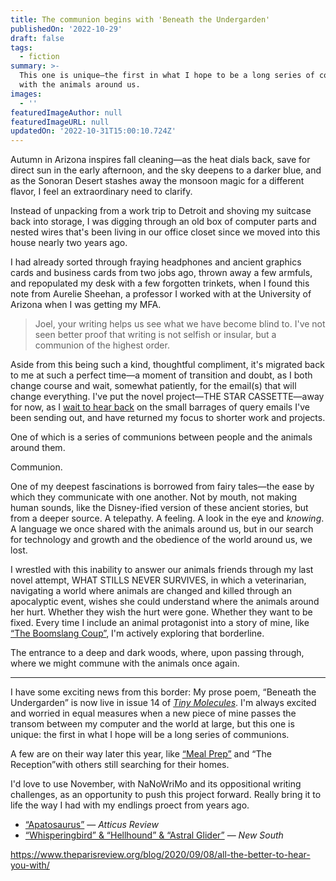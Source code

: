 ```yaml
---
title: The communion begins with 'Beneath the Undergarden'
publishedOn: '2022-10-29'
draft: false
tags:
  - fiction
summary: >-
  This one is unique—the first in what I hope to be a long series of communions
  with the animals around us.
images:
  - ''
featuredImageAuthor: null
featuredImageURL: null
updatedOn: '2022-10-31T15:00:10.724Z'
---
```


Autumn in Arizona inspires fall cleaning&mdash;as the heat dials back, save for direct sun in the early afternoon, and
the sky deepens to a darker blue, and as the Sonoran Desert stashes away the monsoon magic for a different flavor, I
feel an extraordinary need to clarify.

Instead of unpacking from a work trip to Detroit and shoving my suitcase back into storage, I was digging through an old
box of computer parts and nested wires that's been living in our office closet since we moved into this house nearly two
years ago.

I had already sorted through fraying headphones and ancient graphics cards and business cards from two jobs ago, thrown
away a few armfuls, and repopulated my desk with a few forgotten trinkets, when I found this note from Aurelie Sheehan,
a professor I worked with at the University of Arizona when I was getting my MFA.

>  Joel, your writing helps us see what we have become blind to. I've not seen better proof that writing is not selfish
>  or insular, but a communion of the highest order.

Aside from this being such a kind, thoughtful compliment, it's migrated back to me at such a perfect time&mdash;a moment
of transition and doubt, as I both change course and wait, somewhat patiently, for the email(s) that will change
everything. I've put the novel project&mdash;THE STAR CASSETTE&mdash;away for now, as I [wait to hear
back](/now#november-2022) on the small barrages of query emails I've been sending out, and have returned my focus to
shorter work and projects.

One of which is a series of communions between people and the animals around them.

Communion.

One of my deepest fascinations is borrowed from fairy tales&mdash;the ease by which they communicate with one another.
Not by mouth, not making human sounds, like the Disney-ified version of these ancient stories, but from a deeper source.
A telepathy. A feeling. A look in the eye and _knowing_. A language we once shared with the animals around us, but in
our search for technology and growth and the obedience of the world around us, we lost.

I wrestled with this inability to answer our animals friends through my last novel attempt, WHAT STILLS NEVER SURVIVES,
in which a veterinarian, navigating a world where animals are changed and killed through an apocalyptic event, wishes
she could understand where the animals around her hurt. Whether they wish the hurt were gone. Whether they want to be
fixed. Every time I include an animal protagonist into a story of mine, like [&ldquo;The Boomslang
Coup&rdquo;](https://mastersreview.com/new-voices/the-boomslang-coup-by-joel-hans/), I'm actively exploring that
borderline. 

The entrance to a deep and dark woods, where, upon passing through, where we might commune with the animals once again.

---

I have some exciting news from this border: My prose poem, &ldquo;Beneath the Undergarden&rdquo; is now live in issue 14
of [_Tiny Molecules_](https://www.tinymolecules.com/issues/fourteen#joel-hans). I'm always excited and worried in equal
measures when a new piece of mine passes the transom between my computer and the world at large, but this one is unique:
the first in what I hope will be a long series of communions.

A few are on their way later this year, like [&ldquo;Meal Prep&rdquo;](/articles/ready-for-some-meal-prep) and
&ldquo;The Reception&rdquo;with others still searching for their homes.

I'd love to use November, with NaNoWriMo and its oppositional writing challenges, as an opportunity to push this project
forward. Really bring it to life the way I had with my endlings proect from years ago.

- [“Apatosaurus”](http://atticusreview.org/apatosaurus/) — _Atticus Review_
- [“Whisperingbird” & “Hellhound” & “Astral
  Glider”](https://web.archive.org/web/20210806043609/https://newsouthjournal.com/2015/11/02/micro-prose-three-pieces-by-joel-hans/)
  — _New South_




https://www.theparisreview.org/blog/2020/09/08/all-the-better-to-hear-you-with/
